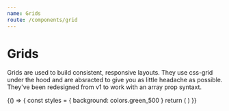 ```yaml
---
name: Grids
route: /components/grid
---
```



# Grids

Grids are used to build consistent, responsive layouts. They use css-grid under the hood and are absracted to give you as little headache as possible. They've been redesigned from v1 to work with an array prop syntaxt.

<Playground column>
  {() => {
    const styles = { background: colors.green_500 }
    return (
      <Grid style={{ height: "20rem" }}>
        <Col style={styles} span={[12, 6]} />
        <Col style={styles} span={[4, 6]} />
        <Col style={styles} span={[4, 6]} />
        <Col style={styles} span={[4, 6]} />
      </Grid>
    )
  }}
</Playground>
